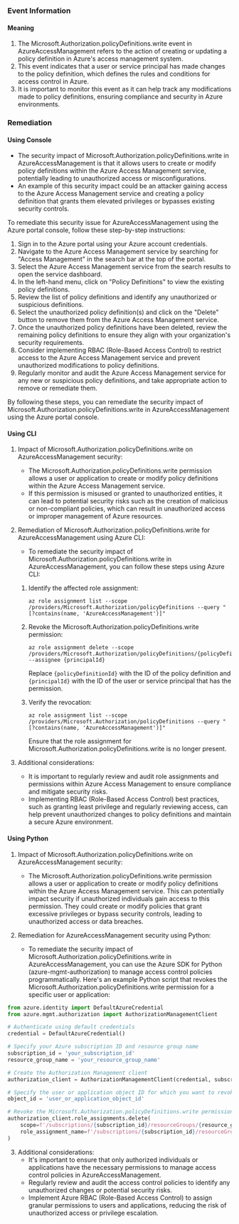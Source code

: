 
### Event Information

#### Meaning

1. The Microsoft.Authorization.policyDefinitions.write event in AzureAccessManagement refers to the action of creating or updating a policy definition in Azure's access management system.
2. This event indicates that a user or service principal has made changes to the policy definition, which defines the rules and conditions for access control in Azure.
3. It is important to monitor this event as it can help track any modifications made to policy definitions, ensuring compliance and security in Azure environments.

### Remediation

#### Using Console

- The security impact of Microsoft.Authorization.policyDefinitions.write in AzureAccessManagement is that it allows users to create or modify policy definitions within the Azure Access Management service, potentially leading to unauthorized access or misconfigurations.
- An example of this security impact could be an attacker gaining access to the Azure Access Management service and creating a policy definition that grants them elevated privileges or bypasses existing security controls.

To remediate this security issue for AzureAccessManagement using the Azure portal console, follow these step-by-step instructions:

1. Sign in to the Azure portal using your Azure account credentials.
2. Navigate to the Azure Access Management service by searching for "Access Management" in the search bar at the top of the portal.
3. Select the Azure Access Management service from the search results to open the service dashboard.
4. In the left-hand menu, click on "Policy Definitions" to view the existing policy definitions.
5. Review the list of policy definitions and identify any unauthorized or suspicious definitions.
6. Select the unauthorized policy definition(s) and click on the "Delete" button to remove them from the Azure Access Management service.
7. Once the unauthorized policy definitions have been deleted, review the remaining policy definitions to ensure they align with your organization's security requirements.
8. Consider implementing RBAC (Role-Based Access Control) to restrict access to the Azure Access Management service and prevent unauthorized modifications to policy definitions.
9. Regularly monitor and audit the Azure Access Management service for any new or suspicious policy definitions, and take appropriate action to remove or remediate them.

By following these steps, you can remediate the security impact of Microsoft.Authorization.policyDefinitions.write in AzureAccessManagement using the Azure portal console.

#### Using CLI

1. Impact of Microsoft.Authorization.policyDefinitions.write on AzureAccessManagement security:
   - The Microsoft.Authorization.policyDefinitions.write permission allows a user or application to create or modify policy definitions within the Azure Access Management service.
   - If this permission is misused or granted to unauthorized entities, it can lead to potential security risks such as the creation of malicious or non-compliant policies, which can result in unauthorized access or improper management of Azure resources.

2. Remediation of Microsoft.Authorization.policyDefinitions.write for AzureAccessManagement using Azure CLI:
   - To remediate the security impact of Microsoft.Authorization.policyDefinitions.write in AzureAccessManagement, you can follow these steps using Azure CLI:

   1. Identify the affected role assignment:
      ```
      az role assignment list --scope /providers/Microsoft.Authorization/policyDefinitions --query "[?contains(name, 'AzureAccessManagement')]"
      ```

   2. Revoke the Microsoft.Authorization.policyDefinitions.write permission:
      ```
      az role assignment delete --scope /providers/Microsoft.Authorization/policyDefinitions/{policyDefinitionId} --assignee {principalId}
      ```
      Replace `{policyDefinitionId}` with the ID of the policy definition and `{principalId}` with the ID of the user or service principal that has the permission.

   3. Verify the revocation:
      ```
      az role assignment list --scope /providers/Microsoft.Authorization/policyDefinitions --query "[?contains(name, 'AzureAccessManagement')]"
      ```
      Ensure that the role assignment for Microsoft.Authorization.policyDefinitions.write is no longer present.

3. Additional considerations:
   - It is important to regularly review and audit role assignments and permissions within Azure Access Management to ensure compliance and mitigate security risks.
   - Implementing RBAC (Role-Based Access Control) best practices, such as granting least privilege and regularly reviewing access, can help prevent unauthorized changes to policy definitions and maintain a secure Azure environment.

#### Using Python

1. Impact of Microsoft.Authorization.policyDefinitions.write on AzureAccessManagement security:
   - The Microsoft.Authorization.policyDefinitions.write permission allows a user or application to create or modify policy definitions within the Azure Access Management service. This can potentially impact security if unauthorized individuals gain access to this permission. They could create or modify policies that grant excessive privileges or bypass security controls, leading to unauthorized access or data breaches.

2. Remediation for AzureAccessManagement security using Python:
   - To remediate the security impact of Microsoft.Authorization.policyDefinitions.write in AzureAccessManagement, you can use the Azure SDK for Python (azure-mgmt-authorization) to manage access control policies programmatically. Here's an example Python script that revokes the Microsoft.Authorization.policyDefinitions.write permission for a specific user or application:

```python
from azure.identity import DefaultAzureCredential
from azure.mgmt.authorization import AuthorizationManagementClient

# Authenticate using default credentials
credential = DefaultAzureCredential()

# Specify your Azure subscription ID and resource group name
subscription_id = 'your_subscription_id'
resource_group_name = 'your_resource_group_name'

# Create the Authorization Management client
authorization_client = AuthorizationManagementClient(credential, subscription_id)

# Specify the user or application object ID for which you want to revoke the permission
object_id = 'user_or_application_object_id'

# Revoke the Microsoft.Authorization.policyDefinitions.write permission
authorization_client.role_assignments.delete(
    scope=f'/subscriptions/{subscription_id}/resourceGroups/{resource_group_name}',
    role_assignment_name=f'/subscriptions/{subscription_id}/resourceGroups/{resource_group_name}/providers/Microsoft.Authorization/policyAssignments/{object_id}'
)
```

3. Additional considerations:
   - It's important to ensure that only authorized individuals or applications have the necessary permissions to manage access control policies in AzureAccessManagement.
   - Regularly review and audit the access control policies to identify any unauthorized changes or potential security risks.
   - Implement Azure RBAC (Role-Based Access Control) to assign granular permissions to users and applications, reducing the risk of unauthorized access or privilege escalation.

